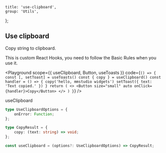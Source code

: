 
	title: 'use-clipboard',
	group: 'Utils',
};

## Use clipboard

Copy string to clipboard.

This is custom React Hooks, you need to follow the <Link target="_blank" color href="https://reactjs.org/docs/hooks-rules.html">Basic Rules</Link> when you use it.

<Playground
	scope={{ useClipboard, Button, useToasts }}
	code={`
() => {
  const [, setToast] = useToasts()
  const { copy } = useClipboard()
  const handler = () => {
    copy('hello, mmstudio widgets')
    setToast({ text: 'Text copied.' })
  }
  return (
    <>
      <Button size="small" auto onClick={handler}>Copy</Button>
    </>
  )
}
`}
/>

<Attributes edit="/pages/en-us/components/use-clipboard.mdx">
<Attributes.Title>useClipboard</Attributes.Title>

```ts
type UseClipboardOptions = {
	onError: Function;
};

type CopyResult = {
	copy: (text: string) => void;
};

const useClipboard = (options?: UseClipboardOptions) => CopyResult;
```

</Attributes>

